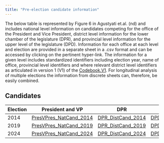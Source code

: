 ```yaml
---
title: "Pre-election candidate information"
---
```


The below table is represented by Figure 6 in Agustyati et.al. (nd) and includes national level information on candidates competing for the office of the President and Vice President, district level information for the lower chamber of the legislature (DPR), and provincial level information for the upper level of the legislature (DPD). Information for each office at each level and election are provided in a separate sheet in a .csv format and can be accessed by clicking on the pertinent hyper-link. The information for a given level includes standardized identifiers including election year, name of office, provincial level identifiers and where relevant district level identifiers as articulated in version 1 (V1) of the [Codebook.V1](Codebook.V1.pdf). For longitudinal analysis of multiple elections the information from discrete sheets can, therefore, be easily combined.

## Candidates

| Election | President and VP | DPR | DPD |
|----|----|----|----|
| 2014 | [PresVPres_NatCand_2014](Candidates/PresVP_candidates_2014.csv) | [DPR_DistCand_2014](Candidates/DPR_candidates_2014.csv) | [DPD_ProvCand_2014](Candidates/DPD_candidates_2014.csv) |
| 2019 | [PresVPres_NatCand_2019](Candidates/PresVP_candidates_2014.csv) | [DPR_DistCand_2019](Candidates/DPR_candidates_2019.csv) | [DPD_ProvCand_2019](Candidates/DPD_candidates_2019.csv) |
| 2024 | [PresVPres_NatCand_2024](Candidates/PresVP_candidates_2014.csv) | [DPR_DistCand_2024](Candidates/DPR_candidates_2024.csv) | [DPD_ProvCand_2024](Candidates/DPD_candidates_2024.csv) |
